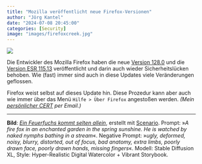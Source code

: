 ```yaml
---
title: "Mozilla veröffentlicht neue Firefox-Versionen"
author: "Jörg Kantel"
date: "2024-07-08 20:45:00"
categories: [Security]
image: "images/firefoxcreek.jpg"
---
```


[![](images/firefoxcreek-b.jpg)](https://www.flickr.com/photos/schockwellenreiter/53605744526/)

Die Entwickler des Mozilla Firefox  haben die neue [Version 128.0](https://www.mozilla.org/en-US/firefox/128.0/releasenotes/) und die [Version ESR 115.13](https://www.mozilla.org/en-US/firefox/115.13.0/releasenotes/) veröffentlicht und darin auch wieder Sicherheitslücken behoben. Wie (fast) immer sind auch in diese Updates viele Veränderungen geflossen.

Firefox weist selbst auf dieses Update hin. Diese Prozedur kann aber auch wie immer über das Menü `Hilfe > Über Firefox` angestoßen werden. *(Mein [persönlicher CERT](http://www.gwdg.de/~mreiman1/) per Email.)*

---

**Bild**: *[Ein Feuerfuchs kommt selten allein](https://www.flickr.com/photos/schockwellenreiter/53605744526/)*, erstellt mit [Scenario](http://cognitiones.kantel-chaos-team.de/technikgeschichte/rechnerundnetze/scenario.html). Prompt: »*A fire fox in an enchanted garden in the spring sunshine. He is watched by naked nymphs bathing in a stream*«. Negative Prompt: »*ugly, deformed, noisy, blurry, distorted, out of focus, bad anatomy, extra limbs, poorly drawn face, poorly drawn hands, missing fingers*«. Modell: Stable Diffusion XL, Style: Hyper-Realistic Digital Watercolor + Vibrant Storybook.